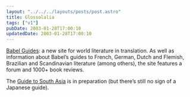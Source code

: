 ```yaml
---
layout: "../../../layouts/posts/post.astro"
title: Glossolalia
tags: ["v1"]
pubDate: 2003-01-28T17:00:10
updatedDate: 2003-01-28T17:00:10
---
```


[Babel Guides][1]: a new site for world literature in translation. As well as information about Babel&#8217;s guides to French, German, Dutch and Flemish, Brazilian and Scandinavian literature (among others), the site features a forum and 1000+ book reviews.

The [Guide to South Asia][2] is in preparation (but there&#8217;s still no sign of a Japanese guide).

[1]: http://babelguides.com/ "Bable Guides: World Literature in Translation"
[2]: http://babelguides.com/story/2002/11/18/1017/9655 "Babel South Asia Guide: First volume features Tamil, Kannada, Telugu and Malayalam"
